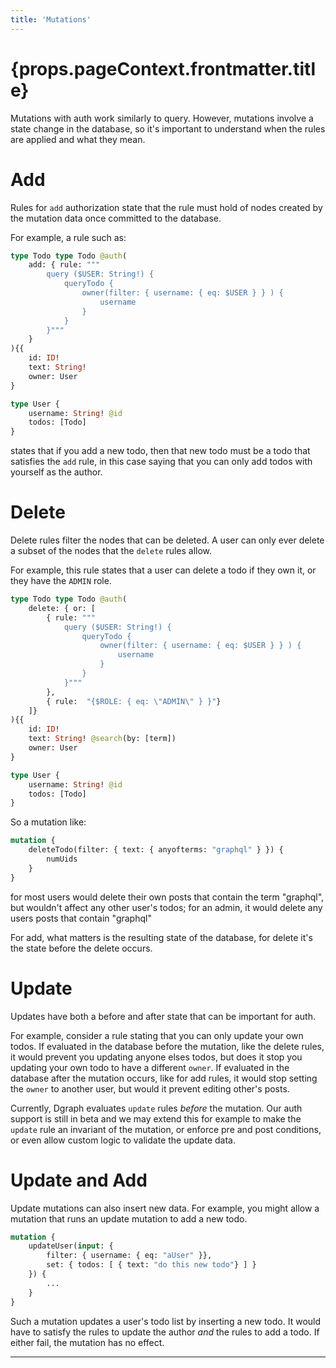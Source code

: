 ```yaml
---
title: 'Mutations'
---
```


<h1>{props.pageContext.frontmatter.title}</h1>

Mutations with auth work similarly to query.  However, mutations involve a state change in the database, so it's important to understand when the rules are applied and what they mean.

# Add

Rules for `add` authorization state that the rule must hold of nodes created by the mutation data once committed to the database.

For example, a rule such as:

```graphql
type Todo type Todo @auth(
    add: { rule: """
        query ($USER: String!) { 
            queryTodo {
                owner(filter: { username: { eq: $USER } } ) { 
                    username
                } 
            } 
        }"""
    }
){{
    id: ID!
    text: String!
    owner: User
}

type User {
    username: String! @id
    todos: [Todo]
}
```

states that if you add a new todo, then that new todo must be a todo that satisfies the `add` rule, in this case saying that you can only add todos with yourself as the author.

# Delete

Delete rules filter the nodes that can be deleted.  A user can only ever delete a subset of the nodes that the `delete` rules allow.  

For example, this rule states that a user can delete a todo if they own it, or they have the `ADMIN` role.

```graphql
type Todo type Todo @auth(
    delete: { or: [ 
        { rule: """
            query ($USER: String!) { 
                queryTodo {
                    owner(filter: { username: { eq: $USER } } ) { 
                        username
                    } 
                } 
            }"""
        },
        { rule:  "{$ROLE: { eq: \"ADMIN\" } }"}
    ]}
){{
    id: ID!
    text: String! @search(by: [term])
    owner: User
}

type User {
    username: String! @id
    todos: [Todo]
}
```

So a mutation like:

```graphql
mutation {
    deleteTodo(filter: { text: { anyofterms: "graphql" } }) {
        numUids    
    }
}
```

for most users would delete their own posts that contain the term "graphql", but wouldn't affect any other user's todos; for an admin, it would delete any users posts that contain "graphql"

For add, what matters is the resulting state of the database, for delete it's the state before the delete occurs.

# Update

Updates have both a before and after state that can be important for auth.  

For example, consider a rule stating that you can only update your own todos.  If evaluated in the database before the mutation, like the delete rules, it would prevent you updating anyone elses todos, but does it stop you updating your own todo to have a different `owner`.  If evaluated in the database after the mutation occurs, like for add rules, it would stop setting the `owner` to another user, but would it prevent editing other's posts.

Currently, Dgraph evaluates `update` rules _before_ the mutation.  Our auth support is still in beta and we may extend this for example to make the `update` rule an invariant of the mutation, or enforce pre and post conditions, or even allow custom logic to validate the update data.

# Update and Add

Update mutations can also insert new data.  For example, you might allow a mutation that runs an update mutation to add a new todo.

```graphql
mutation {
    updateUser(input: {
        filter: { username: { eq: "aUser" }},
        set: { todos: [ { text: "do this new todo"} ] }
    }) {
        ...
    }
}
```

Such a mutation updates a user's todo list by inserting a new todo.  It would have to satisfy the rules to update the author _and_ the rules to add a todo.  If either fail, the mutation has no effect.

---